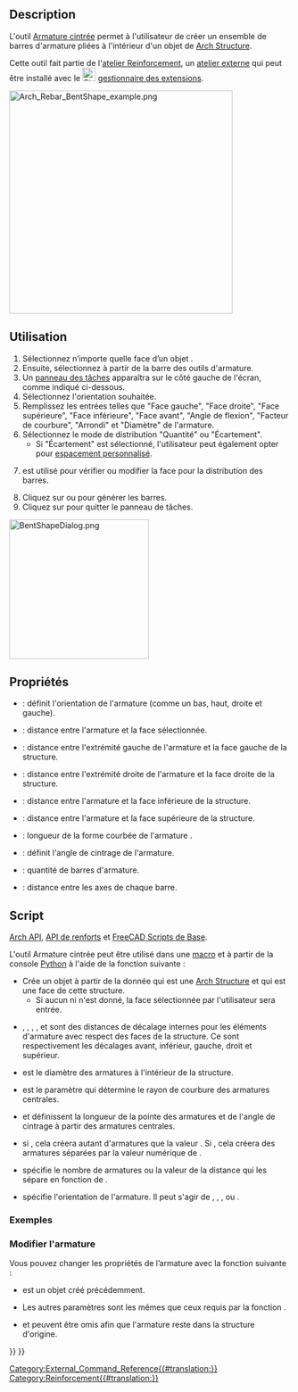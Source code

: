 <languages/>

{{Docnav/fr
|[[Reinforcement_StirrupRebar/fr|Armature en étrier]]
|[[Reinforcement_StirrupRebar/fr|Armature hélicoïdale]]
|[[Reinforcement_Workbench/fr|Atelier Reinforcement]]
|IconL=Reinforcement_StirrupRebar.svg
|IconR=Reinforcement_HelicalRebar.svg
|IconC=Reinforcement_Workbench.svg
}}

{{GuiCommand/fr
|Name=Reinforcement BentShapeRebar
|Name/fr=Reinforcement Armature cintrée
|MenuLocation=3D/BIM → Outils pour les armatures → Armature cintrée
|Workbenches=[[BIM_Workbench/fr|BIM]], [[Reinforcement_Workbench/fr|Reinforcement]]
|Version=0.17
|SeeAlso=
}}

==Description==

L'outil [[Reinforcement_BentShapeRebar/fr|Armature cintrée]] permet à l'utilisateur de créer un ensemble de barres d'armature pliées à l'intérieur d'un objet de [[Arch_Structure/fr|Arch Structure]].

Cette outil fait partie de l'[[Reinforcement_Workbench/fr|atelier Reinforcement]], un [[External_workbenches/fr|atelier externe]] qui peut être installé avec le [[Image:Std_AddonMgr.svg|24px]] [[Std_AddonMgr/fr|gestionnaire des extensions]].

[[Image:Arch_Rebar_BentShape_example.png|400px]]
{{Caption|Deux jeux d'armatures cintrées à l'intérieur d'une [[Arch_Structure/fr|Arch Structure]]}}

<span id="Usage"></span>
==Utilisation==

# Sélectionnez n’importe quelle face d’un objet {{Button|[[Image:Arch_Structure.svg|16px]] [[Arch_Structure/fr|Arch Structure]]}}.
# Ensuite, sélectionnez {{Button|[[Image:Reinforcement_BentShapeRebar.svg|16px]] [[Reinforcement_BentShapeRebar/fr|Armature cintrée]]}} à partir de la barre des outils d'armature.
# Un [[Task_Panel/fr|panneau des tâches]] apparaîtra sur le côté gauche de l'écran, comme indiqué ci-dessous.
# Sélectionnez l'orientation souhaitée.
# Remplissez les entrées telles que "Face gauche", "Face droite", "Face supérieure", "Face inférieure", "Face avant", "Angle de flexion", "Facteur de courbure", "Arrondi" et "Diamètre" de l'armature.
# Sélectionnez le mode de distribution "Quantité" ou "Écartement".
#* Si "Écartement" est sélectionné, l'utilisateur peut également opter pour [[Reinforcement_Custom_Spacing/fr|espacement personnalisé]].
# {{Button|Choisir la face sélectionnée}} est utilisé pour vérifier ou modifier la face pour la distribution des barres.
# Cliquez sur {{Button|OK}} ou {{Button|Appliquer}} pour générer les barres.
# Cliquez sur {{Button|Annuler}} pour quitter le panneau de tâches.

[[Image:BentShapeDialog.png|250px]]
{{Caption|Panneau de tâches pour l'outil Armature cintrée}}

<span id="Properties"></span>
==Propriétés== 

* {{PropertyData|Orientation}} : définit  l'orientation de l'armature (comme un bas, haut, droite et gauche).
* {{PropertyData|Front Cover}} : distance entre l'armature et la face sélectionnée.
* {{PropertyData|Left Cover}} : distance entre l'extrémité gauche de l'armature et la face gauche de la structure.
* {{PropertyData|Right Cover}} : distance entre l'extrémité droite de l'armature et la face droite de la structure.
* {{PropertyData|Bottom Cover}} : distance entre l'armature et la face inférieure de la structure.
* {{PropertyData|Top Cover}} : distance entre l'armature et la face supérieure de la structure.
* {{PropertyData|Anchor Length}} : longueur de la forme courbée de l'armature .
* {{PropertyData|Bent Angle}} : définit l'angle de cintrage de l'armature.
* {{PropertyData|Amount}} : quantité de barres d'armature.
* {{PropertyData|Spacing}} : distance entre les axes de chaque barre.

<span id="Scripting"></span>
==Script==

{{Emphasis|Voir aussi :}} [[Arch API/fr|Arch API]], [[Reinforcement API/fr|API de renforts]] et [[FreeCAD Scripting Basics/fr|FreeCAD Scripts de Base]].

L'outil Armature cintrée peut être utilisé dans une [[Macros/fr|macro]] et à partir de la console [[Python/fr|Python]] à l'aide de la fonction suivante :
{{Code|code=
Rebar = makeBentShapeRebar(f_cover, b_cover, l_cover, r_cover,
                           diameter, t_cover, bentLength, bentAngle, rounding, amount_spacing_check, amount_spacing_value, orientation="Bottom",
                           structure=None, facename=None)
}}

* Crée un objet {{incode|Rebar}} à partir de la {{incode|structure}} donnée qui est une [[Arch_Structure/fr|Arch Structure]] et {{incode|facename}} qui est une face de cette structure.
** Si aucun {{incode|structure}} ni {{incode|facename}} n'est donné, la face sélectionnée par l'utilisateur sera entrée.
* {{incode|f_cover}}, {{incode|b_cover}}, {{incode|l_cover}}, {{incode|r_cover}}, et {{incode|t_cover}} sont des distances de décalage internes pour les éléments d'armature avec respect des faces de la structure. Ce sont respectivement les décalages avant, inférieur, gauche, droit et supérieur.
* {{incode|diameter}} est le diamètre des armatures à l'intérieur de la structure.
* {{incode|rounding}} est le paramètre qui détermine le rayon de courbure des armatures centrales.
* {{incode|bentLength}} et {{incode|bentAngle}} définissent la longueur de la pointe des armatures et de l'angle de cintrage à partir des armatures centrales.
* {{incode|amount_spacing_check}} si {{incode|True}}, cela créera autant d'armatures que la valeur {{incode|amount_spacing_value}}. Si {{incode|False}}, cela créera des armatures séparées par la valeur numérique de {{incode|amount_spacing_value}}.
* {{incode|amount_spacing_value}} spécifie le nombre de armatures ou la valeur de la distance qui les sépare en fonction de {{incode|amount_spacing_check}}.
* {{incode|orientation}} spécifie l'orientation de l'armature. Il peut s'agir de {{incode|"Bottom"}}, {{incode|"Top"}}, {{incode|"Left"}}, ou {{incode|"Right"}}.

<span id="Example"></span>
=== Exemples ===

{{Code|code=
import FreeCAD, Arch, BentShapeRebar

Structure = Arch.makeStructure(length=1000, width=1000, height=100)
Structure.ViewObject.Transparency = 80
FreeCAD.ActiveDocument.recompute()

Rebar = BentShapeRebar.makeBentShapeRebar(50, 20, 20, 20,
                                          8, 40, 100, 135, 2, True, 4, "Bottom", Structure, "Face4")
Rebar.ViewObject.ShapeColor = (0.9, 0.0, 0.0)

Rebar2 = BentShapeRebar.makeBentShapeRebar(50, 40, 20, 20,
                                           8, 20, 100, 135, 2, True, 4, "Bottom", Structure, "Face6")
Rebar2.ViewObject.ShapeColor = (0.0, 0.0, 0.9) 
}}

<span id="Edition_of_the_rebar"></span>
=== Modifier l'armature ===

Vous pouvez changer les propriétés de l’armature avec la fonction suivante :

{{Code|code=
editBentShapeRebar(Rebar, f_cover, b_cover, l_cover, r_cover,
                   diameter, t_cover, bentLength, bentAngle, rounding, amount_spacing_check, amount_spacing_value, orientation,
                   structure=None, facename=None)
}}

* {{incode|Rebar}} est un objet {{incode|BentShapeRebar}} créé précédemment.
* Les autres paramètres sont les mêmes que ceux requis par la fonction {{incode|makeBentShapeRebar()}}.
* {{incode|structure}} et {{incode|facename}} peuvent être omis afin que l'armature reste dans la structure d'origine.

{{Code|code=
import BentShapeRebar

BentShapeRebar.editBentShapeRebar(Rebar, 50, 20, 20, 20,
                                  12, 20, 100, 155, 2, True, 6, "Top")

BentShapeRebar.editBentShapeRebar(Rebar2, 50, 35, 20, 20,
                                  12, 35, 100, 155, 2, True, 6, "Top")
}}


{{Docnav/fr
|[[Reinforcement_StirrupRebar/fr|Armature en étrier]]
|[[Reinforcement_StirrupRebar/fr|Armature hélicoïdale]]
|[[Reinforcement_Workbench/fr|Atelier Reinforcement]]
|IconL=Reinforcement_StirrupRebar.svg
|IconR=Reinforcement_HelicalRebar.svg
|IconC=Reinforcement_Workbench.svg
}}

[[Category:External_Command_Reference{{#translation:}}]]
[[Category:Reinforcement{{#translation:}}]]
{{BIM_Tools_navi{{#translation:}}}}
{{Userdocnavi{{#translation:}}}}